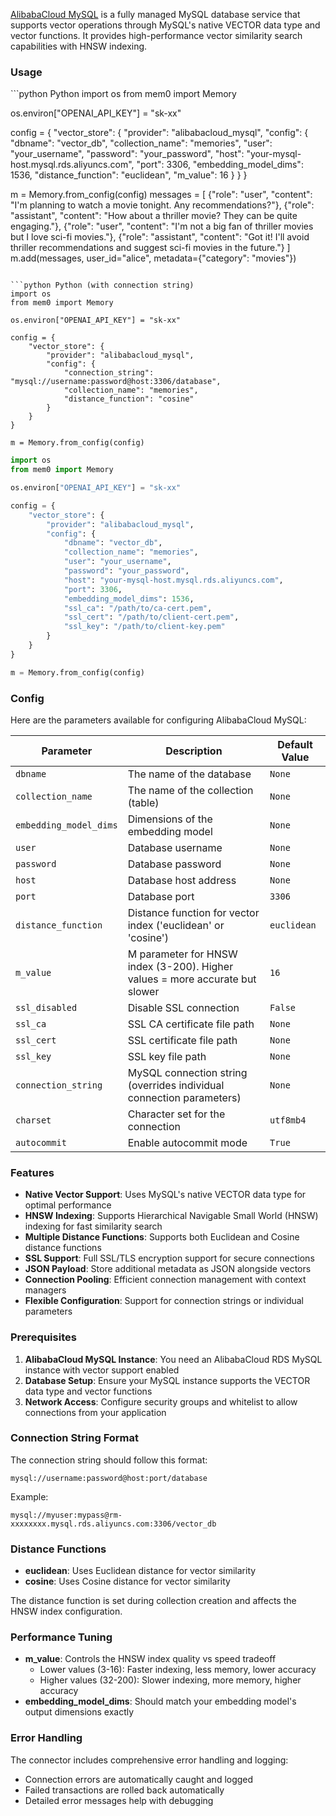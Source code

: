 [AlibabaCloud MySQL](https://www.alibabacloud.com/product/apsaradb-for-rds-mysql) is a fully managed MySQL database service that supports vector operations through MySQL's native VECTOR data type and vector functions. It provides high-performance vector similarity search capabilities with HNSW indexing.

### Usage

<CodeGroup>
```python Python
import os
from mem0 import Memory

os.environ["OPENAI_API_KEY"] = "sk-xx"

config = {
    "vector_store": {
        "provider": "alibabacloud_mysql",
        "config": {
            "dbname": "vector_db",
            "collection_name": "memories",
            "user": "your_username",
            "password": "your_password",
            "host": "your-mysql-host.mysql.rds.aliyuncs.com",
            "port": 3306,
            "embedding_model_dims": 1536,
            "distance_function": "euclidean",
            "m_value": 16
        }
    }
}

m = Memory.from_config(config)
messages = [
    {"role": "user", "content": "I'm planning to watch a movie tonight. Any recommendations?"},
    {"role": "assistant", "content": "How about a thriller movie? They can be quite engaging."},
    {"role": "user", "content": "I'm not a big fan of thriller movies but I love sci-fi movies."},
    {"role": "assistant", "content": "Got it! I'll avoid thriller recommendations and suggest sci-fi movies in the future."}
]
m.add(messages, user_id="alice", metadata={"category": "movies"})
```

```python Python (with connection string)
import os
from mem0 import Memory

os.environ["OPENAI_API_KEY"] = "sk-xx"

config = {
    "vector_store": {
        "provider": "alibabacloud_mysql",
        "config": {
            "connection_string": "mysql://username:password@host:3306/database",
            "collection_name": "memories",
            "distance_function": "cosine"
        }
    }
}

m = Memory.from_config(config)
```

```python Python (with SSL)
import os
from mem0 import Memory

os.environ["OPENAI_API_KEY"] = "sk-xx"

config = {
    "vector_store": {
        "provider": "alibabacloud_mysql",
        "config": {
            "dbname": "vector_db",
            "collection_name": "memories",
            "user": "your_username",
            "password": "your_password",
            "host": "your-mysql-host.mysql.rds.aliyuncs.com",
            "port": 3306,
            "embedding_model_dims": 1536,
            "ssl_ca": "/path/to/ca-cert.pem",
            "ssl_cert": "/path/to/client-cert.pem",
            "ssl_key": "/path/to/client-key.pem"
        }
    }
}

m = Memory.from_config(config)
```
</CodeGroup>

### Config

Here are the parameters available for configuring AlibabaCloud MySQL:

| Parameter | Description | Default Value |
| --- | --- | --- |
| `dbname` | The name of the database | `None` |
| `collection_name` | The name of the collection (table) | `None` |
| `embedding_model_dims` | Dimensions of the embedding model | `None` |
| `user` | Database username | `None` |
| `password` | Database password | `None` |
| `host` | Database host address | `None` |
| `port` | Database port | `3306` |
| `distance_function` | Distance function for vector index ('euclidean' or 'cosine') | `euclidean` |
| `m_value` | M parameter for HNSW index (3-200). Higher values = more accurate but slower | `16` |
| `ssl_disabled` | Disable SSL connection | `False` |
| `ssl_ca` | SSL CA certificate file path | `None` |
| `ssl_cert` | SSL certificate file path | `None` |
| `ssl_key` | SSL key file path | `None` |
| `connection_string` | MySQL connection string (overrides individual connection parameters) | `None` |
| `charset` | Character set for the connection | `utf8mb4` |
| `autocommit` | Enable autocommit mode | `True` |

### Features

- **Native Vector Support**: Uses MySQL's native VECTOR data type for optimal performance
- **HNSW Indexing**: Supports Hierarchical Navigable Small World (HNSW) indexing for fast similarity search
- **Multiple Distance Functions**: Supports both Euclidean and Cosine distance functions
- **SSL Support**: Full SSL/TLS encryption support for secure connections
- **JSON Payload**: Store additional metadata as JSON alongside vectors
- **Connection Pooling**: Efficient connection management with context managers
- **Flexible Configuration**: Support for connection strings or individual parameters

### Prerequisites

1. **AlibabaCloud MySQL Instance**: You need an AlibabaCloud RDS MySQL instance with vector support enabled
2. **Database Setup**: Ensure your MySQL instance supports the VECTOR data type and vector functions
3. **Network Access**: Configure security groups and whitelist to allow connections from your application

### Connection String Format

The connection string should follow this format:
```
mysql://username:password@host:port/database
```

Example:
```
mysql://myuser:mypass@rm-xxxxxxxx.mysql.rds.aliyuncs.com:3306/vector_db
```

### Distance Functions

- **euclidean**: Uses Euclidean distance for vector similarity
- **cosine**: Uses Cosine distance for vector similarity

The distance function is set during collection creation and affects the HNSW index configuration.

### Performance Tuning

- **m_value**: Controls the HNSW index quality vs speed tradeoff
  - Lower values (3-16): Faster indexing, less memory, lower accuracy
  - Higher values (32-200): Slower indexing, more memory, higher accuracy
- **embedding_model_dims**: Should match your embedding model's output dimensions exactly

### Error Handling

The connector includes comprehensive error handling and logging:
- Connection errors are automatically caught and logged
- Failed transactions are rolled back automatically
- Detailed error messages help with debugging
